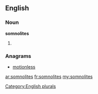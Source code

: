 ==English==

===Noun===
'''somnolites'''

# {{plural of|[[somnolite]]}}

===Anagrams===
* [[motionless#English|motionless]]

[[Category:English plurals]]

[[ar:somnolites]]
[[fr:somnolites]]
[[my:somnolites]]
